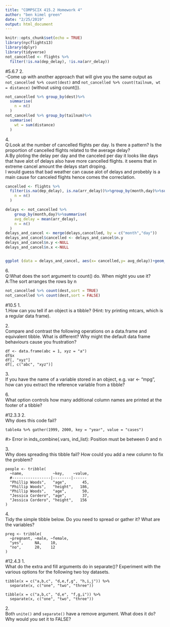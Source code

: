 ```yaml
---
title: "COMPSCIX 415.2 Homework 4"
author: "ben kimel green"
date: "2/25/2019"
output: html_document
---
```


```r
knitr::opts_chunk$set(echo = TRUE)
library(nycflights13)
library(dplyr)
library(tidyverse)
not_cancelled <- flights %>% 
  filter(!is.na(dep_delay), !is.na(arr_delay))
```
#5.6.7
2.<br/>
-Come up with another approach that will give you the same output as `not_cancelled %>% count(dest)` and `not_cancelled %>% count(tailnum, wt = distance)` (without using count()).<br/>
```r
not_cancelled %>% group_by(dest)%>% 
  summarise(
    n = n()
  )
not_cancelled %>% group_by(tailnum)%>% 
  summarise(
    wt = sum(distance)
  )

```
4.<br/>
Q:Look at the number of cancelled flights per day. Is there a pattern? Is the proportion of cancelled flights related to the average delay?<br/>
A:By ploting the delay per day and the canceled per day it looks like days that have alot of delays also have more cancelled flights. it seems that in extreme cancel amount the delays start droping.<br/> I would guess that bad weather can cause alot of delays and probebly is a main cause for canceled flights hence comes the correclation. 
```r
cancelled <- flights %>% 
  filter(is.na(dep_delay), is.na(arr_delay))%>%group_by(month,day)%>%summarise(
    n = n()
  )

delays <- not_cancelled %>% 
    group_by(month,day)%>%summarise(
    avg_delay = mean(arr_delay),
    n = n()
  )
delays_and_cancel <- merge(delays,cancelled, by = c("month","day"))
delays_and_cancel$cancelled <- delays_and_cancel$n.y
delays_and_cancel$n.y <-NULL
delays_and_cancel$n.x <-NULL


ggplot (data = delays_and_cancel, aes(x= cancelled,y= avg_delay))+geom_point()
```
6.<br/>
Q:What does the sort argument to count() do. When might you use it?<br/>
A:The sort arranges the rows by n<br/>
```r
not_cancelled %>% count(dest,sort = TRUE)
not_cancelled %>% count(dest,sort = FALSE)
```
#10.5
1.<br/>
1.How can you tell if an object is a tibble? (Hint: try printing mtcars, which is a regular data frame).<br/>

2.<br/>
Compare and contrast the following operations on a data.frame and equivalent tibble. What is different? Why might the default data frame behaviours cause you frustration?
```
df <- data.frame(abc = 1, xyz = "a")
df$x
df[, "xyz"]
df[, c("abc", "xyz")]
```

3.<br/>
If you have the name of a variable stored in an object, e.g. var <- "mpg", how can you extract the reference variable from a tibble?

6.<br/>
What option controls how many additional column names are printed at the footer of a tibble?<br/>


#12.3.3
2.<br/>
Why does this code fail?
```
table4a %>% gather(1999, 2000, key = "year", value = "cases")
```
#> Error in inds_combine(.vars, ind_list): Position must be between 0 and n

3.<br/>
Why does spreading this tibble fail? How could you add a new column to fix the problem?
```
people <- tribble(
  ~name,             ~key,    ~value,
  #-----------------|--------|------
  "Phillip Woods",   "age",       45,
  "Phillip Woods",   "height",   186,
  "Phillip Woods",   "age",       50,
  "Jessica Cordero", "age",       37,
  "Jessica Cordero", "height",   156
)
```
4.<br/>
Tidy the simple tibble below. Do you need to spread or gather it? What are the variables?
```
preg <- tribble(
  ~pregnant, ~male, ~female,
  "yes",     NA,    10,
  "no",      20,    12
)
```
#12.4.3
1.<br/>
What do the extra and fill arguments do in separate()? Experiment with the various options for the following two toy datasets.
```
tibble(x = c("a,b,c", "d,e,f,g", "h,i,j")) %>% 
  separate(x, c("one", "two", "three"))

tibble(x = c("a,b,c", "d,e", "f,g,i")) %>% 
  separate(x, c("one", "two", "three"))
```
2.<br/>
Both `unite()` and `separate()` have a remove argument. What does it do? Why would you set it to FALSE?
